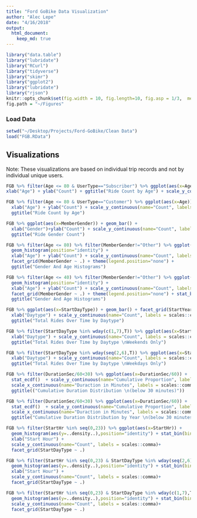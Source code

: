 ```yaml
---
title: "Ford GoBike Data Visualization"
author: "Alec Lepe"
date: "4/16/2018"
output: 
  html_document:
    keep_md: true
---
```


```r
library("data.table")
library("lubridate")
library("RCurl")
library("tidyverse")
library("skimr")
library("ggplot2")
library("lubridate")
library("rjson")
knitr::opts_chunk$set(fig.width = 10, fig.length=10, fig.asp = 1/3,  message=FALSE)
fig.path = "~/Figures"
```
### Load Data
```r
setwd("~/Desktop/Projects/Ford-GoBike/Clean Data")
load("FGB.RData")
```
## Visualizations
Note: These visualizations are based on individual trip records and not by individual unique users.
```r
FGB %>% filter(Age <= 80 & UserType=="Subscriber") %>% ggplot(aes(x=Age)) + geom_histogram() + 
xlab("Age") + ylab("Count") + ggtitle("Ride Count by Age") + scale_y_continuous(name="Count", labels = scales::comma)
```

```r
FGB %>% filter(Age <= 80 & UserType=="Customer") %>% ggplot(aes(x=Age)) + geom_histogram() +
  xlab("Age") + ylab("Count") + scale_y_continuous(name="Count", labels = scales::comma) +
  ggtitle("Ride Count by Age")
```

```r
FGB %>% ggplot(aes(x=MemberGender)) + geom_bar() + 
  xlab("Gender")+ylab("Count") + scale_y_continuous(name="Count", labels = scales::comma) +
  ggtitle("Ride Gender Count")
```

```r
FGB %>% filter(Age <= 80) %>% filter(MemberGender!="Other") %>% ggplot(aes(x=Age, color=MemberGender)) + 
  geom_histogram(position="identity") +
  xlab("Age") + ylab("Count") + scale_y_continuous(name="Count", labels = scales::comma) + 
  facet_grid(MemberGender ~ .) + theme(legend.position="none") +
  ggtitle("Gender And Age Histograms")
```
```r
FGB %>% filter(Age <= 40) %>% filter(MemberGender!="Other") %>% ggplot(aes(x=Age, color=MemberGender)) + 
  geom_histogram(position="identity") +
  xlab("Age") + ylab("Count") + scale_y_continuous(name="Count", labels = scales::comma) + 
  facet_grid(MemberGender ~ .) + theme(legend.position="none") + stat_bin(bins=(40-18)) +
  ggtitle("Gender And Age Histograms")
```


```r
FGB %>% ggplot(aes(x=StartDayType)) + geom_bar() + facet_grid(StartYear ~ .) + 
  xlab("Daytype") + scale_y_continuous(name="Count", labels = scales::comma) + 
  ggtitle("Total Rides Over Time by Daytype")
```
```r
FGB %>% filter(StartDayType %in% wday(c(1,7),T)) %>% ggplot(aes(x=StartDayType)) + geom_bar() + facet_grid(StartYear ~ .) + 
  xlab("Daytype") + scale_y_continuous(name="Count", labels = scales::comma) + 
  ggtitle("Total Rides Over Time by Daytype \nWeekends Only")
```
```r
FGB %>% filter(StartDayType %in% wday(seq(2,6),T)) %>% ggplot(aes(x=StartDayType)) + geom_bar() + facet_grid(StartYear ~ .) + 
  xlab("Daytype") + scale_y_continuous(name="Count", labels = scales::comma) + 
  ggtitle("Total Rides Over Time by Daytype \nWeekdays Only")
```

```r
FGB %>% filter(DurationSec/60<30) %>% ggplot(aes(x=DurationSec/60)) + 
  stat_ecdf()  + scale_y_continuous(name="Cumulative Proportion", labels = scales::percent) + 
  scale_x_continuous(name="Duraction in Minutes", labels = scales::comma)+
  ggtitle(("Cumulative Duration Distribution \n(below 30 minutes)"))
```

```r
FGB %>% filter(DurationSec/60<30) %>% ggplot(aes(x=DurationSec/60)) + 
  stat_ecdf()  + scale_y_continuous(name="Cumulative Proportion", labels = scales::percent) + 
  scale_x_continuous(name="Duraction in Minutes", labels = scales::comma)+
  ggtitle("Cumulative Duration Distribution by Year \n(below 30 minutes)")+facet_grid(StartYear~.)
```

```r
FGB %>% filter(StartHr %in% seq(0,23)) %>% ggplot(aes(x=StartHr)) + 
  geom_histogram(aes(y=..density..),position="identity") + stat_bin(bins=24) + 
  xlab("Start Hour") + 
  scale_y_continuous(name="Count", labels = scales::comma)+
  facet_grid(StartDayType ~ .)
```

```r
FGB %>% filter(StartHr %in% seq(0,23) & StartDayType %in% wday(seq(2,6),T)) %>% ggplot(aes(x=StartHr)) + 
  geom_histogram(aes(y=..density..),position="identity") + stat_bin(bins=24) + 
  xlab("Start Hour") + 
  scale_y_continuous(name="Count", labels = scales::comma)+
  facet_grid(StartDayType ~ .)
```

```r
FGB %>% filter(StartHr %in% seq(0,23) & StartDayType %in% wday(c(1,7),T)) %>% ggplot(aes(x=StartHr)) + 
  geom_histogram(aes(y=..density..),position="identity") + stat_bin(bins=24)+
  scale_y_continuous(name="Count", labels = scales::comma)+
  facet_grid(StartDayType ~ .)
```
